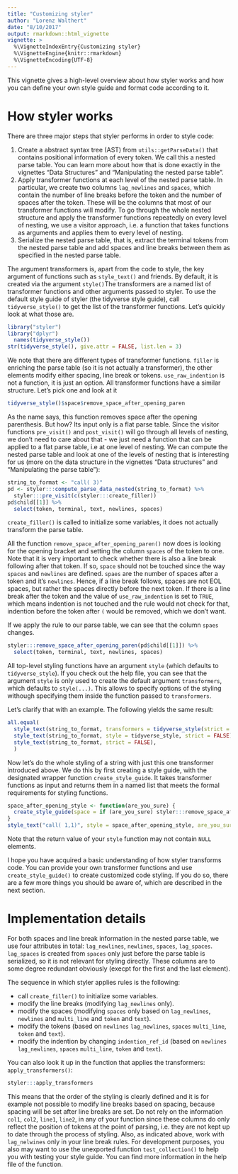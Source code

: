 ```yaml
---
title: "Customizing styler"
author: "Lorenz Walthert"
date: "8/10/2017"
output: rmarkdown::html_vignette
vignette: >
  %\VignetteIndexEntry{Customizing styler}
  %\VignetteEngine{knitr::rmarkdown}
  %\VignetteEncoding{UTF-8}
---
```


This vignette gives a high-level overview about how styler works and how you
can define your own style guide and format code according to it. 

# How styler works

There are three major steps that styler performs in order to style code:

1. Create a abstract syntax tree (AST) from `utils::getParseData()` that
   contains positional information of every token. We call
   this a nested parse table. You can learn more about how that is done
   exactly in the vignettes "Data Structures" and "Manipulating the nested 
   parse table".
2. Apply transformer functions at each level of the nested parse table. In 
   particular, we create two columns `lag_newlines` and `spaces`, which contain
   the number of line breaks before the token and the number of spaces 
   after the token. These will be the columns that most of our transformer 
   functions will modify. To go through the whole nested structure and apply
   the transformer functions repeatedly on every level of nesting, we use
   a visitor approach, i.e. a function that takes functions as arguments and
   applies them to every level of nesting. 
3. Serialize the nested parse table, that is, extract the terminal tokens from 
   the nested parse table and add spaces and line breaks between them as 
   specified in the nested parse table. 

The argument transformers is, apart from the code to style, the key argument 
of functions such as `style_text()` and friends. By default, it is created 
via the argument `style()`The transformers are a named
list of transformer functions and other arguments passed to styler. To use the
default style guide of styler (the tidyverse style guide), call
`tidyverse_style()` to get the list of the transformer functions. Let's quickly
look at what those are.
```r
library("styler")
library("dplyr")
  names(tidyverse_style())
str(tidyverse_style(), give.attr = FALSE, list.len = 3)
```

We note that there are different types of transformer functions. `filler` is
enriching the parse table (so it is not actually a transformer), the other 
elements modify either spacing, line break or tokens. `use_raw_indention` is 
not a function, it is just an option.
All transformer functions have a similar structure. Let's pick one and look at it
```r
tidyverse_style()$space$remove_space_after_opening_paren
```

As the name says, this function removes space after the opening parenthesis. But
how? Its input only is a flat parse table. Since the visitor functions `pre_visit()`
and `post_visit()` will go through all levels of nesting, we don't need to care
about that - we just need a function that can be applied to a flat parse table,
i.e at one level of nesting.
We can compute the nested parse table and look at one of the levels of nesting
that is interesting for us (more on the data structure in the vignettes 
"Data structures" and "Manipulating the parse table"):

```r
string_to_format <- "call( 3)"
pd <- styler:::compute_parse_data_nested(string_to_format) %>%
  styler:::pre_visit(c(styler:::create_filler))
pd$child[[1]] %>%
  select(token, terminal, text, newlines, spaces)
```

`create_filler()` is called to initialize some variables, it does not actually
transform the parse table.

All the function `remove_space_after_opening_paren()` now does is looking 
for the opening bracket and setting the column `spaces` of the token to one. Note 
that it is very important to check whether there is also a line break following 
after that token. If so, `space` should not be touched since the way 
`spaces` and `newlines` are defined. `spaes` are the number of spaces after a 
token and it's `newlines`. Hence, if a line break follows, spaces are not EOL
spaces, but rather the spaces directly before the next token. If there is a 
line break after the token and the value of `use_raw_indention` is set to `TRUE`,
which means indention is not touched and the rule would not check for that, 
indention before the token after `(` would be removed, which we don't want.

If we apply the rule to our parse table, we can see that the column `spaes` 
changes.

```r
styler:::remove_space_after_opening_paren(pd$child[[1]]) %>%
  select(token, terminal, text, newlines, spaces)
```

All top-level styling functions have an argument `style` (which defaults
to `tidyverse_style`). If you check out the help file, you can see that the 
argument `style` is only used to create the default argument `transformers`, 
which defaults to `style(...)`. This allows to specify options of the styling
withough specifying them inside the function passed to `transformers`.

Let's clarify that with an example. The following yields the same result:
```r
all.equal(
  style_text(string_to_format, transformers = tidyverse_style(strict = FALSE)),
  style_text(string_to_format, style = tidyverse_style, strict = FALSE),
  style_text(string_to_format, strict = FALSE),
  )
```

Now let's do the whole styling of a string with just this
one transformer introduced above. We do this by first creating a style guide, 
with the designated wrapper function `create_style_guide`.
It takes transformer functions as input and returns them in a named list that 
meets the formal requirements for styling functions.

```r
space_after_opening_style <- function(are_you_sure) {
  create_style_guide(space = if (are_you_sure) styler:::remove_space_after_opening_paren)
}
style_text("call( 1,1)", style = space_after_opening_style, are_you_sure = FALSE)  

```

Note that the return value of your `style` function may not contain `NULL` 
elements.

I hope you have acquired a basic understanding of how styler transforms code.
You can provide your own transformer functions and use `create_style_guide()`
to create customized code styling. If you do so, there are a few more things you
should be aware of, which are described in the next section.

# Implementation details

For both spaces and line break information in the nested parse table, we use 
four attributes in total: `lag_newlines`, `newlines`, `spaces`, `lag_spaces`. 
`lag_spaces` is created from `spaces` only just before the parse table is 
serialized, so it is not relevant for styling directly.
These columns are to some degree redundant obviously (execpt for the first and the last 
element). 

The sequence in which styler applies rules is the following:

* call `create_filler()` to initialize some variables.
* modify the line breaks (modifying `lag_newlines` only).
* modify the spaces (modifying `spaces` only based on `lag_newlines`, 
  `newlines` and `multi_line` and `token` and `text`).
* modify the tokens (based on `newlines` `lag_newlines`, `spaces` `multi_line`, 
  `token` and `text`).
* modify the indention by changing `indention_ref_id` (based on `newlines` 
  `lag_newlines`, `spaces` `multi_line`, `token` and `text`).

You can also look it up in the function that applies the transformers: 
`apply_transformers()`:
```r
styler:::apply_transformers
```

This means that the order of the styling is clearly defined and it is for 
example not possible to modify line breaks based on spacing, because spacing
will be set after line breaks are set. Do not rely on the information `col1`,
`col2`, `line1`, `line2`, in any of your function since these columns do only
reflect the position of tokens at the point of parsing, i.e. they are not kept
up to date through the process of styling.
Also, as indicated above, work with `lag_nelwines` only in your line break 
rules. For development purposes, you also may want to use the unexported 
function `test_collection()` to help you with testing your style guide. You can 
find more information in the help file of the function. 
